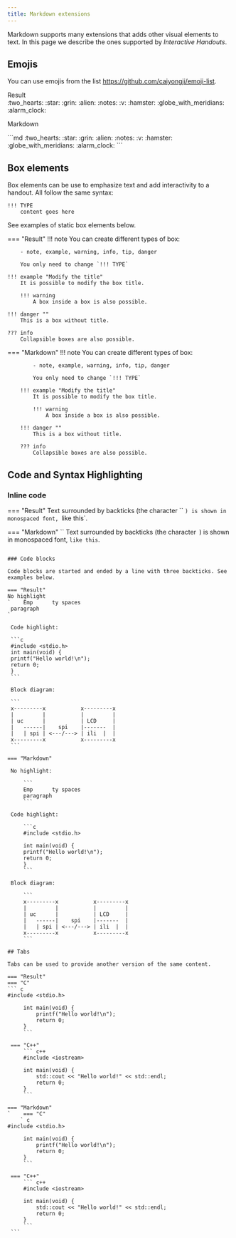 ```yaml
---
title: Markdown extensions
---
```


Markdown supports many extensions that adds other visual elements to text. In this page we describe the ones supported by _Interactive Handouts_.

## Emojis

You can use emojis from the list https://github.com/caiyongji/emoji-list.

<ah-tabbed>
  <label slot="label" for="emoji-result">Result</label>
  <div slot="content" id="emoji-result">
  :two_hearts: :star: :grin: :alien: :notes: :v: :hamster: :globe_with_meridians: :alarm_clock:
  </div>

  <label slot="label" for="emoji-markdown">Markdown</label>
  <div slot="content" id="emoji-markdown">
  ```md
  :two_hearts: :star: :grin: :alien: :notes: :v: :hamster: :globe_with_meridians: :alarm_clock:
  ```
  </div>
</ah-tabbed>

## Box elements

Box elements can be use to emphasize text and add interactivity to a handout. All follow the same syntax:

```
!!! TYPE
    content goes here
```

See examples of static box elements below.

=== "Result"
!!! note
You can create different types of box:

        - note, example, warning, info, tip, danger

        You only need to change `!!! TYPE`

    !!! example "Modify the title"
        It is possible to modify the box title.

        !!! warning
            A box inside a box is also possible.

    !!! danger ""
        This is a box without title.

    ??? info
        Collapsible boxes are also possible.

=== "Markdown"
!!! note
You can create different types of box:

            - note, example, warning, info, tip, danger

            You only need to change `!!! TYPE`

        !!! example "Modify the title"
            It is possible to modify the box title.

            !!! warning
                A box inside a box is also possible.

        !!! danger ""
            This is a box without title.

        ??? info
            Collapsible boxes are also possible.

## Code and Syntax Highlighting

### Inline code

=== "Result"
Text surrounded by backticks (the character `` `) is shown in monospaced font, `like this`.

=== "Markdown"
``   Text surrounded by backticks (the character` `) is shown in monospaced font, `like this`.

````

### Code blocks

Code blocks are started and ended by a line with three backticks. See examples below.

=== "Result"
No highlight
`    Emp      ty spaces
 paragraph
`

 Code highlight:

 ```c
 #include <stdio.h>
 int main(void) {
 printf("Hello world!\n");
 return 0;
 }
 ```

 Block diagram:

 ```
 x---------x           x---------x
 |         |           |         |
 | uc      |           | LCD     |
 |   ------|    spi    |-------  |
 |   | spi | <---/---> | ili  |  |
 x---------x           x---------x
 ```

=== "Markdown"

 No highlight:

     ```
     Emp      ty spaces
     paragraph
     ```

 Code highlight:

     ```c
     #include <stdio.h>

     int main(void) {
     printf("Hello world!\n");
     return 0;
     }
     ```

 Block diagram:

     ```
     x---------x           x---------x
     |         |           |         |
     | uc      |           | LCD     |
     |   ------|    spi    |-------  |
     |   | spi | <---/---> | ili  |  |
     x---------x           x---------x
     ```

## Tabs

Tabs can be used to provide another version of the same content.

=== "Result"
=== "C"
``` c
#include <stdio.h>

     int main(void) {
         printf("Hello world!\n");
         return 0;
     }
     ```

 === "C++"
     ``` c++
     #include <iostream>

     int main(void) {
         std::cout << "Hello world!" << std::endl;
         return 0;
     }
     ```

=== "Markdown"
`    === "C"
    ` c
#include <stdio.h>

     int main(void) {
         printf("Hello world!\n");
         return 0;
     }
     ```

 === "C++"
     ``` c++
     #include <iostream>

     int main(void) {
         std::cout << "Hello world!" << std::endl;
         return 0;
     }
     ```
 ```
````

